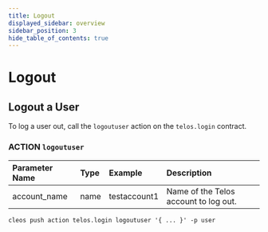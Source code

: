 ```yaml
---
title: Logout
displayed_sidebar: overview
sidebar_position: 3
hide_table_of_contents: true
---
```



# Logout

## Logout a User

To log a user out, call the `logoutuser` action on the `telos.login` contract.

### ACTION `logoutuser`

| Parameter Name | Type | Example | Description |
| :--- | :--- | :--- | :--- |
| account\_name | name | testaccount1 | Name of the Telos account to log out. |

```text
cleos push action telos.login logoutuser '{ ... }' -p user
```
